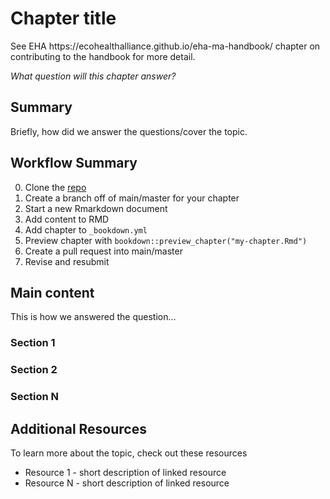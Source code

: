 # Chapter title {#chapterTitle}

See EHA https://ecohealthalliance.github.io/eha-ma-handbook/ chapter on contributing to the handbook for more detail.

*What question will this chapter answer?*

## Summary
Briefly, how did we answer the questions/cover the topic.

## Workflow Summary

0) Clone the [repo](https://github.com/ecohealthalliance/eha-ma-handbook) 
1) Create a branch off of main/master for your chapter 
2) Start a new Rmarkdown document
3) Add content to RMD
4) Add chapter to `_bookdown.yml`
5) Preview chapter with `bookdown::preview_chapter("my-chapter.Rmd")`
6) Create a pull request into main/master
7) Revise and resubmit

## Main content

This is how we answered the question...

### Section 1

### Section 2

### Section N

## Additional Resources

To learn more about the topic, check out these resources

- Resource 1 - short description of linked resource
- Resource N - short description of linked resource

